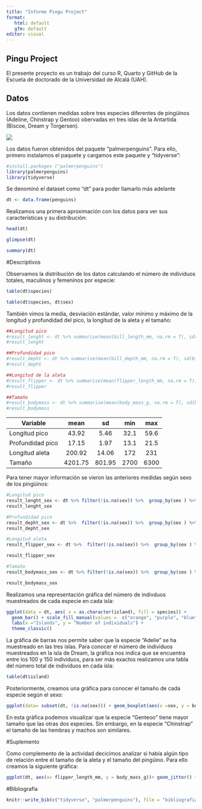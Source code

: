 ```yaml
---
title: "Informe Pingu Project"
format: 
   html: default
   gfm: default
editor: visual
---
```


## Pingu Project

El presente proyecto es un trabajo del curso R, Quarto y GitHub de la Escuela de doctorado de la Universidad de Alcalá (UAH).

## Datos

Los datos contienen medidas sobre tres especies diferentes de pingüinos (Adeline, Chinstrap y Gentoo) obervadas en tres islas de la Antartida (Biscoe, Dream y Torgersen).

![](Imagen1.png)

Los datos fueron obtenidos del paquete "palmerpenguins". Para ello, primero instalamos el paquete y cargamos este paquete y "tidyverse":

```r
#install.packages ("palmerpenguins")
library(palmerpenguins)
library(tidyverse)
```

Se denominó el dataset como "dt" para poder llamarlo más adelante

```r
dt <- data.frame(penguins)
```

Realizamos una primera aproximación con los datos para ver sus características y su distribución:

```r
head(dt)
```

```r
glimpse(dt)
```

```r
summary(dt)
```

#Descriptivos

Observamos la distribución de los datos calculando el número de individuos totales, maculinos y femeninos por especie:

```r
table(dt$species)
```

```r
table(dt$species, dt$sex)
```

También vimos la media, desviación estándar, valor mínimo y máximo de la longitud y profundidad del pico, la longitud de la aleta y el tamaño:

```r
##Longitud pico
#result_lenght <- dt %>% summarise(mean(bill_length_mm, na.rm = T), sd(bill_length_mm, na.rm = T), max(bill_length_mm, na.rm = T), min(bill_length_mm, na.rm = T))
#result_lenght

##Profundidad pico
#result_depht <- dt %>% summarise(mean(bill_depth_mm, na.rm = T), sd(bill_depth_mm, na.rm = T), max(bill_depth_mm, na.rm = T), min(bill_depth_mm, na.rm = T))
#result_depht

##Longitud de la aleta
#result_flipper <- dt %>% summarise(mean(flipper_length_mm, na.rm = T), sd(flipper_length_mm, na.rm = T), max(flipper_length_mm, na.rm = T), min(flipper_length_mm, na.rm = T))
#result_flipper

##Tamaño
#result_bodymass <- dt %>% summarise(mean(body_mass_g, na.rm = T), sd(body_mass_g, na.rm = T), max(body_mass_g, na.rm = T), min(body_mass_g, na.rm = T))
#result_bodymass

```

| Variable         |  mean   |   sd   | min  | max  |
|------------------|:-------:|:------:|:----:|:----:|
| Longitud pico    |  43.92  |  5.46  | 32.1 | 59.6 |
| Profundidad pico |  17.15  |  1.97  | 13.1 | 21.5 |
| Longitud aleta   | 200.92  | 14.06  | 172  | 231  |
| Tamaño           | 4201.75 | 801.95 | 2700 | 6300 |

Para tener mayor información se vieron las anteriores medidas según sexo de los pingüinos:

```r
#Longitud pico
result_lenght_sex <- dt %>% filter(!is.na(sex)) %>%  group_by(sex ) %>%  summarise(mean(bill_length_mm, na.rm = T), sd(bill_length_mm, na.rm = T), max(bill_length_mm, na.rm = T), min(bill_length_mm, na.rm = T))
result_lenght_sex

#Profundidad pico
result_depht_sex <- dt %>%  filter(!is.na(sex)) %>%  group_by(sex ) %>% summarise(mean(bill_depth_mm, na.rm = T), sd(bill_depth_mm, na.rm = T), max(bill_depth_mm, na.rm = T), min(bill_depth_mm, na.rm = T))
result_depht_sex

#Longitud aleta
result_flipper_sex <- dt %>%  filter(!is.na(sex)) %>%  group_by(sex ) %>% summarise(mean(flipper_length_mm, na.rm = T), sd(flipper_length_mm, na.rm = T), max(flipper_length_mm, na.rm = T), min(flipper_length_mm, na.rm = T))

result_flipper_sex

#Tamaño
result_bodymass_sex <- dt %>% filter(!is.na(sex)) %>%  group_by(sex ) %>%  summarise(mean(body_mass_g, na.rm = T), sd(body_mass_g, na.rm = T), max(body_mass_g, na.rm = T), min(body_mass_g, na.rm = T))

result_bodymass_sex
```

Realizamos una representación gráfica del número de indivduos muestreados de cada especie en cada isla:

```r
ggplot(data = dt, aes( x = as.character(island), fill = species)) +
  geom_bar() + scale_fill_manual(values =  c("orange", "purple", "blue")) +
  labs(x ="Islands", y = "Number of individuals") +
  theme_classic()

```

La gráfica de barras nos permite saber que la especie "Adelie" se ha muestreado en las tres islas. Para conocer el número de individuos muestreados en la isla de Dream, la gráfica nos indica que se encuentra entre los 100 y 150 individuos, para ser más exactos realizamos una tabla del número total de individuos en cada isla:

```r
table(dt$island)
```

Posteriormente, creamos una gráfica para conocer el tamaño de cada especie según el sexo:

```r
ggplot(data= subset(dt, !is.na(sex))) + geom_boxplot(aes(x =sex, y = body_mass_g)) + facet_wrap(~species) + labs(x ="Sex", y = "Body mass (gr)") + theme_classic()
```

En esta gráfica podemos visualizar que la especie "Genteoo" tiene mayor tamaño que las otras dos especies. Sin embargo, en la especie "Chinstrap" el tamaño de las hembras y machos son similares.

#Suplemento

Como complemento de la actividad decicimos analizar si había algún tipo de relación entre el tamaño de la aleta y el tamaño del pingüino. Para ello creamos la siguiente gráfica:

```r
ggplot(dt, aes(x= flipper_length_mm, y = body_mass_g))+ geom_jitter() + labs(x ="Longitud aleta", y = "Tamaño pingüino (gr)") + geom_smooth(method =  lm) + theme_classic()
```

#Bibliografía

```r
knitr::write_bib(c("tidyverse", "palmerpenguins"), file = "bibliografia.bib")
```
